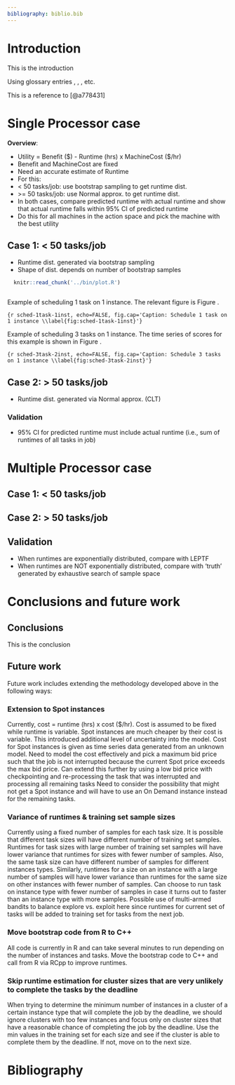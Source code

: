 ```yaml
---
bibliography: biblio.bib
---
```


# Introduction

This is the introduction

Using glossary entries \gls{r0}, \gls{kdeac}, \gls{pi}, etc.

This is a reference to [@a778431]


# Single Processor case

**Overview**:

* Utility = Benefit (\$) - Runtime (hrs) x MachineCost (\$/hr)
* Benefit and MachineCost are fixed
* Need an accurate estimate of Runtime
* For this:
 * < 50 tasks/job: use bootstrap sampling to get runtime dist.
 * \>= 50 tasks/job: use Normal approx. to get runtime dist.
* In both cases, compare predicted runtime with actual runtime and show that
actual runtime falls within 95% CI of predicted runtime
* Do this for all machines in the action space and pick the machine with the
best utility


## Case 1: < 50 tasks/job
* Runtime dist. generated via bootstrap sampling
* Shape of dist. depends on number of bootstrap samples

```r
  knitr::read_chunk('../bin/plot.R')
```

```r
```

Example of scheduling 1 task on 1 instance. The relevant figure is Figure
\ref{fig:sched-1task-1inst}.

``` {r sched-1task-1inst, echo=FALSE, fig.cap='Caption: Schedule 1 task on 1 instance \\label{fig:sched-1task-1inst}'}
```

Example of scheduling 3 tasks on 1 instance. The time series of scores for this
example is shown in Figure \ref{fig:sched-3task-2inst}.

``` {r sched-3task-2inst, echo=FALSE, fig.cap='Caption: Schedule 3 tasks on 1 instance \\label{fig:sched-3task-2inst}'}
```


## Case 2: > 50 tasks/job
* Runtime dist. generated via Normal approx. (CLT)

### Validation
* 95% CI for predicted runtime must include actual runtime (i.e., sum of
  runtimes of all tasks in job)

# Multiple Processor case

## Case 1: < 50 tasks/job

## Case 2: > 50 tasks/job

## Validation
* When runtimes are exponentially distributed, compare with LEPTF
* When runtimes are NOT exponentially distributed, compare with 'truth'
generated by exhaustive search of sample space


# Conclusions and future work

## Conclusions

This is the conclusion

## Future work

Future work includes extending the methodology developed above in the following ways:

### Extension to Spot instances
Currently, cost = runtime (hrs) x cost (\$/hr).
Cost is assumed to be fixed while runtime is variable.
Spot instances are much cheaper by their cost is variable.
This introduced additional level of uncertainty into the model.
Cost for Spot instances is given as time series data generated from an unknown model.
Need to model the cost effectively and pick a maximum bid price such that the job is not interrupted because the current Spot price exceeds the max bid price.
Can extend this further by using a low bid price with checkpointing and re-processing the task that was interrupted and processing all remaining tasks
Need to consider the possibility that might not get a Spot instance and will have to use an On Demand instance instead for the remaining tasks.

### Variance of runtimes & training set sample sizes
Currently using a fixed number of samples for each task size.
It is possible that different task sizes will have different number of training set samples.
Runtimes for task sizes with large number of training set samples will have lower variance that runtimes for sizes with fewer number of samples.
Also, the same task size can have different number of samples for different instances types.
Similarly, runtimes for a size on an instance with a large number of samples will have lower variance than runtimes for the same size on other instances with fewer number of samples.
Can choose to run task on instance type with fewer number of samples in case it turns out to faster than an instance type with more samples.
Possible use of multi-armed bandits to balance explore vs. exploit here since runtimes for current set of tasks will be added to training set for tasks from the next job.

### Move bootstrap code from R to C++
All code is currently in R and can take several minutes to run depending on the number of instances and tasks.
Move the bootstrap code to C++ and call from R via RCpp to improve runtimes.

### Skip runtime estimation for cluster sizes that are very unlikely to complete the tasks by the deadline
When trying to determine the minimum number of instances in a cluster of a certain instance type that will complete the job by the deadline, we should ignore clusters with too few instances and focus only on cluster sizes that have a reasonable chance of completing the job by the deadline.
Use the min values in the training set for each size and see if the cluster is able to complete them by the deadline.
If not, move on to the next size.


# Bibliography

